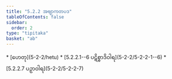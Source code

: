 ```yaml
---
title: "5.2.2 အဗျာကတပဒ"
tableOfContents: false
sidebar:
  order: 2
type: "tipitaka"
basket: "ab"
---
```



<DynamicBreadcrumb />



<TableOfContents>
* [ဟေတု](5-2-2/hetu)
* [5.2.2.1--6 ပဋိစ္စာဒိဝါရ](5-2-2/5-2-2-1--6)
* [5.2.2.7 ပဉှာဝါရ](5-2-2/5-2-2-7)
</TableOfContents>